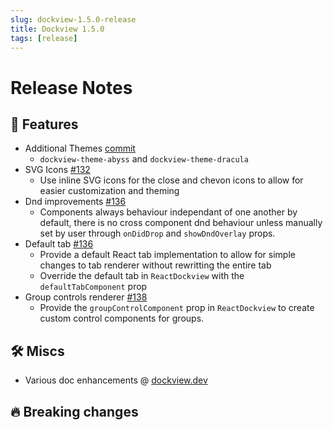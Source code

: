 ```yaml
---
slug: dockview-1.5.0-release
title: Dockview 1.5.0
tags: [release]
---
```



# Release Notes

## 🚀 Features

-   Additional Themes [commit](https://github.com/mathuo/dockview/commit/1921e170e0b8275e8a10255f616119d36cff80cf)
    -   `dockview-theme-abyss` and `dockview-theme-dracula`
-   SVG Icons [#132](https://github.com/mathuo/dockview/pull/132)
    -   Use inline SVG icons for the close and chevon icons to allow for easier customization and theming
-   Dnd improvements [#136](https://github.com/mathuo/dockview/pull/136)
    -   Components always behaviour independant of one another by default, there is no cross component dnd behaviour unless manually set by user through `onDidDrop` and `showDndOverlay` props.
-   Default tab [#136](https://github.com/mathuo/dockview/pull/136)
    -   Provide a default React tab implementation to allow for simple changes to tab renderer without rewritting the entire tab
    -   Override the default tab in `ReactDockview` with the `defaultTabComponent` prop
-   Group controls renderer [#138](https://github.com/mathuo/dockview/pull/138)
    -   Provide the `groupControlComponent` prop in `ReactDockview` to create custom control components for groups.

## 🛠 Miscs

-   Various doc enhancements @ [dockview.dev](https://dockview.dev)

## 🔥 Breaking changes
